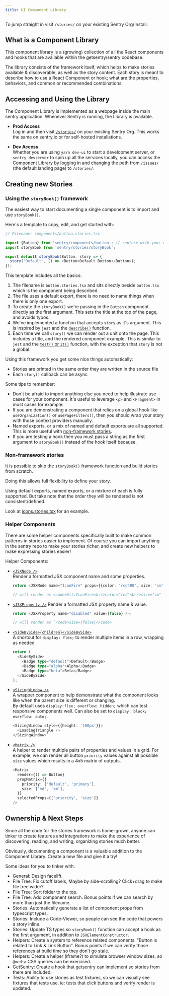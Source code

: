 ```yaml
---
title: UI Component Library
---
```


<Alert level="info">
  To jump straight in visit <Link to="https://sentry.io/orgredirect/organizations/:orgslug/stories/"><code>/stories/</code></Link> on your existing Sentry Org/Install.
</Alert>

## What is a Component Library

This component library is a (growing) collection of all the React components and hooks that are available within the getsentry/sentry codebase. 

The library consists of the framework itself, which helps to make stories available & discoverable, as well as the story content. Each story is meant to describe how to use a React Component or hook; what are the properties, behaviors, and common or recommended combinations.

## Accessing and Using the Library

The Component Library is implemented as a webpage inside the main sentry application. Whenever Sentry is running, the Library is available.

- **Prod Access**<br />
    Log in and then visit [`/stories/`](https://sentry.io/orgredirect/organizations/:orgslug/stories/) on your existing Sentry Org. This works the same on sentry.io or for self-hosted installations.

- **Dev Access**<br />
    Whether you are using `yarn dev-ui` to start a development server, or `sentry devserver` to spin up all the services locally, you can access the Component Library by logging in and changing the path from `/issues/` (the default landing page) to `/stories/`. 

## Creating new Stories

### Using the `storyBook()` framework

The easiest way to start documenting a single component is to import and use `storyBook()`.

Here's a template to copy, edit, and get started with:

```typescript
// Filename: components/button.stories.tsx

import {Button} from 'sentry/components/button'; // replace with your component
import storyBook from 'sentry/stories/storyBook';

export default storyBook(Button, story => {
  story('Default', () => <Button>Default Button</Button>);
});
```

This template includes all the basics:

1. The filename is `button.stories.tsx` and sits directly beside `button.tsx` which is the component being described.
2. The file uses a default export, there is no need to name things when there is only one export.
3. To create the `storyBook()` we're passing in the `Button` component directly as the first argument. This sets the title at the top of the page, and avoids typos.
4. We've implemented a function that accepts `story` as it's argument. This is inspired by `jest` and the [`describe()`](https://jestjs.io/docs/api#describename-fn) function.
5. Each time we call `story()` we can render out a unit onto the page. This includes a title, and the rendered component example. This is similar to `jest` and the [`test()` or `it()`](https://jestjs.io/docs/api#testname-fn-timeout) function, with the exception that `story` is not a global.
    
Using this framework you get some nice things automatically:

- Stories are printed in the same order they are written in the source file
- Each `story()` callback can be async

Some tips to remember:

- Don't be afraid to import anything else you need to help illustrate use cases for your component. It's useful to leverage `<p>` and `<Fragment>` in most cases for example.
- If you are demonstrating a component that relies on a global hook like `useOrganization()` or `usePageFilters()`, then you should wrap your story with those context providers manually.
- Named exports, or a mix of named and default exports are all supported. This is more useful with [non-framework stories](#non-framework-stories).
- If you are testing a hook then you must pass a string as the first argument to `storyBook()` instead of the hook itself because.

### Non-framework stories

It is possible to skip the `storyBook()` framework function and build stories from scratch. 

Doing this allows full flexibility to define your story.

Using default exports, named exports, or a mixture of each is fully supported. But take note that the order they will be rendered is not consistent/defined.

Look at [icons.stories.tsx](https://sentry.io/orgredirect/organizations/:orgslug/stories/?name=app/icons/icons.stories.tsx) for an example.

### Helper Components

There are some helper components specifically built to make common patterns in stories easier to implement. Of course you can import anything in the sentry repo to make your stories richer, and create new helpers to make expressing stories easier!

Helper Components:

<IconFire color="gray500" size="sm" />

- [`<JSXNode />`](https://github.com/getsentry/sentry/blob/master/static/app/components/stories/jsxNode.tsx)<br />
    Render a formatted JSX component name and some properties.<br />
    ```typescript
    return <JSXNode name="IconFire" props={{color: 'red400', size: 'sm'}} />;

    // will render as <code>&lt;IconFire<br/>color="red"<br/>size="sm" \:gt;</code>
    ```

- [`<JSXProperty />`](https://github.com/getsentry/sentry/blob/master/static/app/components/stories/jsxProperty.tsx)
    Render a formatted JSX property name & value.<br />
    ```typescript
    return <JSXProperty name="disabled" value={false} />;

    // will render as `<code>size={false}</code>`
    ```

- [`<SideBySide>{children}</SideBySide>`](https://github.com/getsentry/sentry/blob/master/static/app/components/stories/sideBySide.tsx)<br />
    A shortcut for `display: flex;` to render multiple items in a row, wrapping as needed
    ```typescript
    return (
      <SideBySide>
        <Badge type="default">Default</Badge>
        <Badge type="alpha">Alpha</Badge>
        <Badge type="beta">Beta</Badge>
      </SideBySide>
    );
    ```

- [`<SizingWindow />`](https://github.com/getsentry/sentry/blob/master/static/app/components/stories/sizingWindow.tsx)<br />
    A wrapper component to help demonstrate what the component looks like when the parent size is different or changing.<br />
    By default uses `display:flex; overflow: hidden;` which can test responsive components well. Can also be set to `display: block; overflow: auto;`.<br />
    ```typescript
    <SizingWindow style={{height: '100px'}}>
      <LoadingTriangle />
    </SizingWindow>`
    ```

- [`<Matrix />`](https://github.com/getsentry/sentry/blob/master/static/app/components/stories/matrix.tsx)<br />
    A helper to render multiple pairs of properties and values in a grid.
    For example, we can render all button `priority` values against all possible `size` values which results in a 4x5 matrix of outputs.
    ```typescript
    <Matrix
      render={() => Button}
      propMatrix={{
        priority: ['default', 'primary'],
        size: ['md', 'sm'],
      }}
      selectedProps={['priority', 'size']}
    />
    ```

## Ownership & Next Steps

Since all the code for the stories framework is home-grown, anyone can tinker to create features and integrations to make the experience of discovering, reading, and writing, organizing stories much better.

Obviously, documenting a component is a valuable addition to the Component Library. Create a new file and give it a try!

Some ideas for you to tinker with:

- General: Design facelift.
- File Tree: Fix cutoff labels, Maybe by side-scrolling? Click+drag to make file tree wider?
- File Tree: Sort folder to the top.
- File Tree: Add component search. Bonus points if we can search by more than just the filename.
- Stories: Automatically generate a list of component props from typescript types.
- Stories: Include a Code-Viewer, so people can see the code that powers a story inline.
- Stories: Update TS types so `storyBook()` function can accept a hook as the first argument, in addition to `JSXElementConstructor`.
- Helpers: Create a system to reference related components. "Button is related to Link & Link Button". Bonus points if we can verify those references at build time so they don't go stale.
- Helpers: Create a helper (iframe?) to simulate browser window sizes, so `@media` CSS queries can be exercised.
- GetSentry: Create a hook that getsentry can implement so stories from there are included.
- Tests: Ability to use stories as test fixtures, so we can visually see fixtures that tests use. ie: tests that click buttons and verify render is updated.

